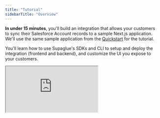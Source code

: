 ```yaml
---
title: "Tutorial"
sidebarTitle: "Overview"
---
```


**In under 15 minutes**, you'll build an integration that allows your customers to sync their Salesforce Account records to a sample Next.js application. We'll use the same sample application from the [Quickstart](/quickstart) for the tutorial.

You'll learn how to use Supaglue's SDKs and CLI to setup and deploy the integration (frontend and backend), and customize the UI you expose to your customers.

<iframe src="https://www.loom.com/share/7f1385c598874448b171a010de325593"> </iframe>
